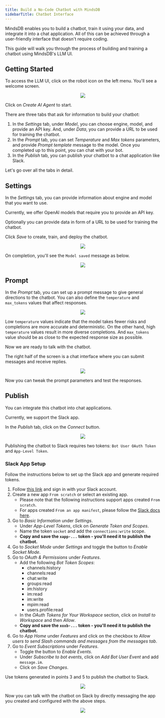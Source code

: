 ```yaml
---
title: Build a No-Code Chatbot with MindsDB
sidebarTitle: Chatbot Interface
---
```


MindsDB enables you to build a chatbot, train it using your data, and integrate it into a chat application. All of this can be achieved through a user-friendly interface that doesn't require coding.

This guide will walk you through the process of building and training a chatbot using MindsDB's LLM UI.

## Getting Started

To access the LLM UI, click on the robot icon on the left menu. You'll see a welcome screen.

<p align="center">
  <img src="/assets/tutorials/llm-chatbot-ui/welcome.png" />
</p>

Click on *Create AI Agent* to start.

There are three tabs that ask for information to build your chatbot:

1. In the *Settings* tab, under *Model*, you can choose engine, model, and provide an API key. And, under *Data*, you can provide a URL to be used for training the chatbot.
2. In the *Prompt* tab, you can set *Temperature* and *Max tokens* parameters, and provide *Prompt template* message to the model. Once you completed up to this point, you can chat with your bot.
3. In the *Publish* tab, you can publish your chatbot to a chat application like Slack.

Let's go over all the tabs in detail.

## Settings

In the *Settings* tab, you can provide information about engine and model that you want to use.

<Note>
Currently, we offer OpenAI models that require you to provide an API key.
</Note>

Optionally you can provide data in form of a URL to be used for training the chatbot.

Click *Save* to create, train, and deploy the chatbot.

<p align="center">
  <img src="/assets/tutorials/llm-chatbot-ui/settings.png" />
</p>

On completion, you'll see the `Model saved` message as below.

<p align="center">
  <img src="/assets/tutorials/llm-chatbot-ui/settings2.png" />
</p>

## Prompt

In the *Prompt* tab, you can set up a prompt message to give general directions to the chatbot. You can also define the `temperature` and `max_tokens` values that affect responses.

<p align="center">
  <img src="/assets/tutorials/llm-chatbot-ui/prompt.png" />
</p>

Low `temperature` values indicate that the model takes fewer risks and completions are more accurate and deterministic. On the other hand, high `temperature` values result in more diverse completions. And `max_tokens` value should be as close to the expected response size as possible.

Now we are ready to talk with the chatbot.

The right half of the screen is a chat interface where you can submit messages and receive replies.

<p align="center">
  <img src="/assets/tutorials/llm-chatbot-ui/chat.png" />
</p>

Now you can tweak the prompt parameters and test the responses.

## Publish

You can integrate this chatbot into chat applications.

<Note>
Currently, we support the Slack app.
</Note>

In the *Publish* tab, click on the *Connect* button.

<p align="center">
  <img src="/assets/tutorials/llm-chatbot-ui/publish.png" />
</p>

Publishing the chatbot to Slack requires two tokens: `Bot User OAuth Token` and `App-Level Token`.

### Slack App Setup

Follow the instructions below to set up the Slack app and generate required tokens.

  1. Follow [this link](https://api.slack.com/apps) and sign in with your Slack account.
  2. Create a new app `From scratch` or select an existing app.
      - Please note that the following instructions support apps created `From scratch`.
      - For apps created `From an app manifest`, please follow the [Slack docs here](https://api.slack.com/reference/manifests).
  3. Go to *Basic Information* under *Settings*.
      - Under *App-Level Tokens*, click on *Generate Token and Scopes*.
      - Name the token `socket` and add the `connections:write` scope.
      - **Copy and save the `xapp-...` token - you'll need it to publish the chatbot.**
  4. Go to *Socket Mode* under *Settings* and toggle the button to *Enable Socket Mode*.
  5. Go to *OAuth & Permissions* under *Features*.
      - Add the following *Bot Token Scopes*:
        - channels:history
        - channels:read
        - chat:write
        - groups:read
        - im:history
        - im:read
        - im:write
        - mpim:read
        - users.profile:read
      - In the *OAuth Tokens for Your Workspace* section, click on *Install to Workspace* and then *Allow*.
      - **Copy and save the `xoxb-...` token - you'll need it to publish the chatbot.**
  6. Go to *App Home* under *Features* and click on the checkbox to *Allow users to send Slash commands and messages from the messages tab*.
  7. Go to *Event Subscriptions* under *Features*.
      - Toggle the button to *Enable Events*.
      - Under *Subscribe to bot events*, click on *Add Bot User Event* and add `message.im`.
      - Click on *Save Changes*.

Use tokens generated in points 3 and 5 to publish the chatbot to Slack.

<p align="center">
  <img src="/assets/tutorials/llm-chatbot-ui/slack.png" />
</p>

Now you can talk with the chatbot on Slack by directly messaging the app you created and configured with the above steps.

<p align="center">
  <img src="/assets/tutorials/llm-chatbot-ui/slack-chat.png" />
</p>
